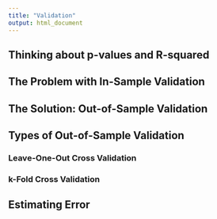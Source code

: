 ```yaml
---
title: "Validation"
output: html_document
---
```


## Thinking about p-values and R-squared

## The Problem with In-Sample Validation

## The Solution: Out-of-Sample Validation

## Types of Out-of-Sample Validation

### Leave-One-Out Cross Validation

### k-Fold Cross Validation

## Estimating Error 